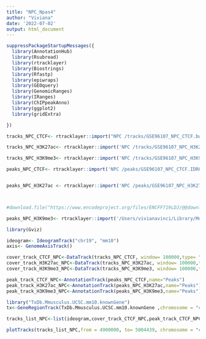 ```yaml
---
title: "NPC_Npas4"
author: "Viviana"
date: '2022-07-02'
output: html_document
---
```



```r
suppressPackageStartupMessages({
  library(AnnotationHub)
  library(Rsubread)
  library(rtracklayer)
  library(Biostrings)
  library(Rfastp)
  library(epiwraps)
  library(GEOquery)
  library(GenomicRanges)
  library(IRanges)
  library(ChIPpeakAnno)
  library(ggplot2)
  library(gridExtra)

})

```


```r

tracks_NPC_CTCF<- rtracklayer::import("NPC /tracks/GSE96107_NPC_CTCF.bw")

tracks_NPC_H3K27ac<- rtracklayer::import('NPC /tracks/GSE96107_NPC_H3K27ac.bw')

tracks_NPC_H3K9me3<- rtracklayer::import('NPC /tracks/GSE96107_NPC_H3K9me3.bw')

peaks_NPC_CTCF<- rtracklayer::import('NPC /peaks/GSE96107_NPC_CTCF.IDR0.05.filt.narrowPeak')


peaks_NPC_H3K27ac <- rtracklayer::import('NPC /peaks/GSE96107_NPC_H3K27ac.IDR0.05.filt.narrowPeak')



#download.file("https://www.encodeproject.org/files/ENCFF719LDJ/@@download/ENCFF719LDJ.bed.gz" , dest="NPC /peaks/NPC_H3K9me3.narrowPeak")

peaks_NPC_H3K9me3<- rtracklayer::import('/Users/vivianavinci/Library/Mobile Documents/com~apple~CloudDocs/Desktop/_ETH/SP 2022/BIOINFORMATICS/Project /NPC /peaks/NPC_H3K9me3.narrowPeak')

```



```r
library(Gviz)

ideogram<- IdeogramTrack("chr19", "mm10")
axis<- GenomeAxisTrack()

cover_track_CTCF_NPC<-DataTrack(tracks_NPC_CTCF, window= 100000,type= "h", name="CTCF", col="blue")
cover_track_H3K27ac_NPC<-DataTrack(tracks_NPC_H3K27ac, window= 100000,type= "h", name="H3K27ac", col="purple", ylim = c(0,6))
cover_track_H3K9me3_NPC<-DataTrack(tracks_NPC_H3K9me3, window= 100000,type= "h", name="H3K9me3", col="pink", ylim = c(0,6) )

peak_track_CTCF_NPC<-AnnotationTrack(peaks_NPC_CTCF,name="Peaks")
peak_track_H3K27ac_NPC<-AnnotationTrack(peaks_NPC_H3K27ac,name="Peaks")
peak_track_H3K9me3_NPC<-AnnotationTrack(peaks_NPC_H3K9me3,name="Peaks")

library("TxDb.Mmusculus.UCSC.mm10.knownGene")
tx<-GeneRegionTrack(TxDb.Mmusculus.UCSC.mm10.knownGene ,chromosome = "chr19",start  = 4900000, end= 5004439, name="Genes")

tracks_list_NPC<-list(ideogram,cover_track_CTCF_NPC,peak_track_CTCF_NPC,cover_track_H3K27ac_NPC,peak_track_H3K27ac_NPC, cover_track_H3K9me3_NPC,peak_track_H3K9me3_NPC, tx, axis)
```


```r

plotTracks(tracks_list_NPC,from = 4900000, to= 5004439, chromosome = "chr19",main= "ChipSeq around Npas4 in Neuronal Progenitor Cells",cex.main=1.5)
```